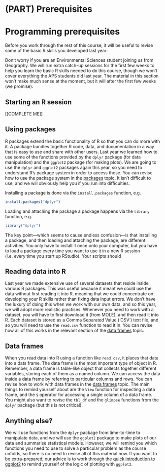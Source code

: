 # (PART) Prerequisites {-} 

# Programming prerequisites

Before you work through the rest of this course, it will be useful to revise some of the basic R skills you developed last year:

<div class="well">
Don't worry if you are an Environmental Sciences student joining us from Geography. We will run extra catch-up sessions for the first few weeks to help you learn the basic R skills needed to do this course, though we won't cover everything the APS students did last year. The material in this section won't make much sense at the moment, but it will after the first few weeks (we promise).
</div>

## Starting an R session

[[COMPLETE ME]]

## Using packages

R packages extend the basic functionality of R so that you can do more with it. A package bundles together R code, data, and documentation in a way that is easy to use and share with other users. Last year we learned how to use some of the functions provided by the `dplyr` package (for data manipulation) and the `ggplot2` package (for making plots). We are going to use the `dplyr` and `ggplot2` packages again this year, so you need to understand R's package system in order to access these. You can revise how to use the package system in the [packages](http://dzchilds.github.io/aps-data-analysis-L1/help-packages.html) topic. It isn't difficult to use, and we will obviously help you if you run into difficulties. 

Installing a package is done via the `install.packages` function, e.g.
```r
install.packages("dplyr")
```
Loading and attaching the package a package happens via the `library` function, e.g.
```r
library("dplyr")
```
The key point---which seems to cause endless confusion---is that installing a package, and then loading and attaching the package, are different activities. You only have to install it once onto your computer, but you have to load a package every time you want to use it in a new R session (i.e. every time you start up RStudio). Your scripts should 

## Reading data into R

Last year we made extensive use of several datasets that reside inside various R packages. This was useful because it meant we could use the data without first reading it into R, meaning that we could concentrate on developing your R skills rather than fixing data input errors. We don't have the luxury of doing this when we work with our own data, and so this year, we will adopt more realistic practises. Whenever you need to work with a dataset, you will have to first download it (from MOLE), and then read it into R. Each dataset is stored as a Comma Separated Value ('CSV') text file, and so you will need to use the `read.csv` function to read it in. You can revise how all of this works in the relevant section of the [data frames]({{site.baseurl-L1}}/data-frames.html#access-data) topic. 

## Data frames

When you read data into R using a function like `read.csv`, it places that data into a data frame. The data frame is the most important type of object in R. Remember, a data frame is table-like object that collects together different variables, storing each of them as a named column. We can access the data inside a data frame by referring to particular columns and rows. You can revise how to work with data frames in the [data frames]({{site.baseurl-L1}}/data-frames.html#access-data) topic. The main things to remind yourself about are the `View` function for inspecting a data frame, and the `$` operator for accessing a single column of a data frame. You might also want to revise the `tbl_df` and the `glimpse` functions from the `dplyr` package (but this is not critical).

## Anything else? 

We will use functions from the `dplyr` package from time-to-time to manipulate data, and we will use the `ggplot2` package to make plots of our data and summarise statistical models. However, we will remind you which functions you need to use to solve a particular problem as the course unfolds, so there is no need to revise all of this material now. If you want to be extra-prepared, our advice is to work through the [quick introduction to ggplot2]({{site.baseurl-L1}}/ggplot2-intro.html#quick) to remind yourself of the logic of plotting with `ggplot2`.
